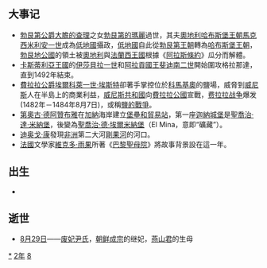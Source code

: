 {{yearTOC|1482|明'''[[成化|成化]]十八年'''；越南'''[[洪德|洪德]]十三年'''；日本'''[[文明_(後土御門天皇)|文明]]十四年'''}}
== 大事记 ==
*[[勃艮第公爵|勃艮第公爵]][[大膽的查理|大膽的查理]]之女[[勃艮第的瑪麗|勃艮第的瑪麗]]過世，其夫[[奧地利|奧地利]][[哈布斯堡王朝|哈布斯堡王朝]][[馬克西米利安一世_(神聖羅馬帝國)|馬克西米利安一世]]成為[[低地國|低地國]]攝政，[[低地國|低地國]]自此從[[勃艮第王朝|勃艮第王朝]]轉為[[哈布斯堡王朝|哈布斯堡王朝]]，[[勃艮地公國|勃艮地公國]]的領土被[[奧地利|奧地利]]與[[法蘭西王國|法蘭西王國]]根據《[[阿拉斯條約|阿拉斯條約]]》瓜分而解體。
*[[卡斯蒂利亞王國|卡斯蒂利亞王國]]的[[伊莎貝拉一世_(卡斯蒂利亞)|伊莎貝拉一世]]和[[阿拉貢君主列表|阿拉貢國王]][[斐迪南二世_(阿拉貢)|斐迪南二世]]開始圍攻格拉那達，直到1492年結束。
*[[費拉拉公爵|費拉拉公爵]][[埃爾科萊一世·埃斯特|埃爾科萊一世·埃斯特]]卻著手掌控位於[[科馬基奧|科馬基奧]]的鹽場，威脅到[[威尼斯|威尼斯]]人在半島上的商業利益，[[威尼斯共和國|威尼斯共和國]]向[[費拉拉公國|費拉拉公國]]宣戰，[[费拉拉战争|费拉拉战争]]爆发(1482年－1484年8月7日)，或稱[[鹽的戰爭|鹽的戰爭]]。
*[[第奧古·德阿贊布雅|第奧古·德阿贊布雅]]在[[加納|加納]]海岸建立[[加納城堡|堡壘和貿易站]]，第一座[[迦納城堡|迦納城堡]]是[[埃爾米納堡|聖喬治·達·米納堡]]，後變為[[埃爾米納堡|聖喬治·德·埃爾米納堡]]（El Mina，意即“礦藏”）。
*[[迪奥戈·康|迪奥戈·康]]發現[[非洲|非洲]]第二大河[[剛果河|剛果河]]的河口。
*[[法國|法國]]文學家[[維克多·雨果|維克多·雨果]]所著《[[巴黎聖母院_(小說)|巴黎聖母院]]》將故事背景設在這一年。

== 出生 ==
*

== 逝世 ==
{{Wikisource year mention}}
*[[8月29日|8月29日]]——[[废妃尹氏|废妃尹氏]]，[[朝鮮成宗|朝鲜成宗]]的继妃，[[燕山君|燕山君]]的生母

[[Category:1482年|*]]
[[Category:1480年代|2年]]
[[Category:15世纪各年|8]]